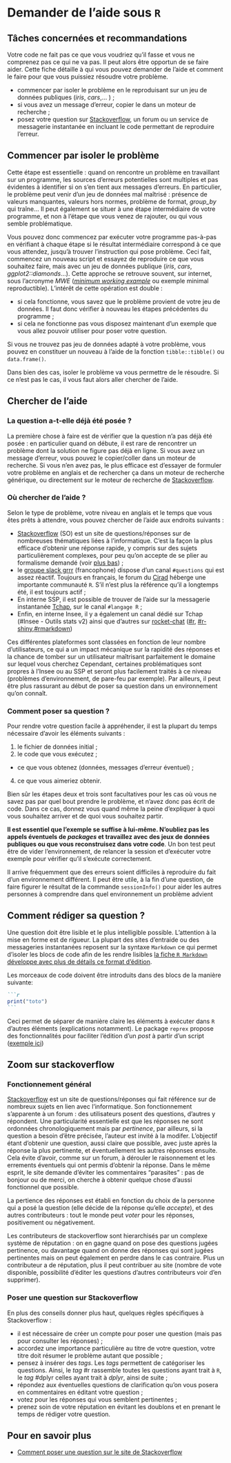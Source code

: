 # Demander de l'aide sous `R`

## Tâches concernées et recommandations

Votre code ne fait pas ce que vous voudriez qu'il fasse et vous ne comprenez pas ce qui ne va pas. Il peut alors être opportun de se faire aider. Cette fiche détaille à qui vous pouvez demander de l'aide et comment le faire pour que vous puissiez résoudre votre problème.

::: {.recommandation}
* commencer par isoler le problème en le reproduisant sur un jeu de données publiques (_iris_, _cars_,... ) ;
* si vous avez un message d'erreur, copier le dans un moteur de recherche ;
* posez votre question sur [Stackoverflow](https://stackoverflow.com/), un forum ou un service de messagerie instantanée en incluant le code permettant de reproduire l'erreur.
:::

## Commencer par isoler le problème

Cette étape est essentielle : quand on rencontre un problème en travaillant sur un programme, les sources d'erreurs potentielles sont multiples et pas évidentes à identifier si on s'en tient aux messages d'erreurs. En particulier, le problème peut venir d'un jeu de données mal maîtrisé : présence de valeurs manquantes, valeurs hors normes, problème de format, *group_by* qui traîne... Il peut également se situer à une étape intermédiaire de votre programme, et non à l'étape que vous venez de rajouter, ou qui vous semble problématique. 

Vous pouvez donc commencez par exécuter votre programme pas-à-pas en vérifiant à chaque étape si le résultat intermédiaire correspond à ce que vous attendez, jusqu'à trouver l'instruction qui pose problème. Ceci fait, commencez un nouveau script et essayez de reproduire ce que vous souhaitez faire, mais avec un jeu de données publique (_iris_, _cars_, _ggplot2::diamonds_...). Cette approche se retrouve souvent, sur internet, sous l'acronyme *MWE* ([*minimum working example*](https://en.wikipedia.org/wiki/Minimal_working_example) ou exemple minimal reproductible). L'intérêt de cette opération est double :

* si cela fonctionne, vous savez que le problème provient de votre jeu de données. Il faut donc vérifier à nouveau les étapes précédentes du programme ;
* si cela ne fonctionne pas vous disposez maintenant d'un exemple que vous allez pouvoir utiliser pour poser votre question.

Si vous ne trouvez pas jeu de données adapté à votre problème, vous pouvez en constituer un nouveau à l'aide de la fonction `tibble::tibble()` ou `data.frame()`. 

Dans bien des cas, isoler le problème va vous permettre de le résoudre. Si ce n'est pas le cas, il vous faut alors aller chercher de l'aide.

## Chercher de l'aide

### La question a-t-elle déjà été posée ?

La première chose à faire est de vérifier que la question n'a pas déjà été posée : en particulier quand on débute, il est rare de rencontrer un problème dont la solution ne figure pas déjà en ligne. Si vous avez un message d'erreur, vous pouvez le copier/coller dans un moteur de recherche. Si vous n'en avez pas, le plus efficace est d'essayer de formuler votre problème en anglais et de rechercher ça dans un moteur de recherche générique, ou directement sur le moteur de recherche de [Stackoverflow](stack-overflow). 

### Où chercher de l'aide ?

Selon le type de problème, votre niveau en anglais et le temps que vous êtes prêts à attendre, vous pouvez chercher de l'aide aux endroits suivants :

* [Stackoverflow](https://stackoverflow.com/) (SO) est un site de questions/réponses sur de nombreuses thématiques liées à l'informatique. C'est la façon la plus efficace d'obtenir une réponse rapide, y compris sur des sujets particulièrement complexes, pour peu qu'on accepte de se plier au formalisme demandé (voir [plus bas](Zoom sur stackoverflow)) ;
* le [groupe slack grrr](https://r-grrr.slack.com) (francophone) dispose d'un canal `#questions` qui est assez réactif. Toujours en français, le forum du [Cirad](https://fr.wikipedia.org/wiki/Centre_de_coop%C3%A9ration_internationale_en_recherche_agronomique_pour_le_d%C3%A9veloppement) héberge une importante communauté `R`. S'il n'est plus la référence qu'il a longtemps été, il est toujours actif ;
* En interne SSP, il est possible de trouver de l'aide sur la messagerie instantanée [Tchap](https://tchap.gouv.fr/), sur le canal `#langage R` ;
* Enfin, en interne Insee, il y a également un canal dédié sur Tchap (#Insee - Outils stats v2) ainsi que d'autres sur [rocket-chat](https://rocket-chat.stable.innovation.insee.eu) ([#r](https://rocket-chat.stable.innovation.insee.eu/channel/r), [#r-shiny](https://rocket-chat.stable.innovation.insee.eu/channel/r-shiny),[#rmarkdown](https://rocket-chat.stable.innovation.insee.eu/channel/rmarkdown))

Ces différentes plateformes sont classées en fonction de leur nombre d'utilisateurs, ce qui a un impact mécanique sur la rapidité des réponses et la chance de tomber sur un utilisateur maîtrisant parfaitement le domaine sur lequel vous cherchez Cependant, certaines problématiques sont propres à l'Insee ou au SSP et seront plus facilement traités à ce niveau (problèmes d'environnement, de pare-feu par exemple). Par ailleurs, il peut être plus rassurant au début de poser sa question dans un environnement qu'on connaît. 

### Comment poser sa question ?

Pour rendre votre question facile à appréhender, il est la plupart du temps nécessaire d'avoir les éléments suivants :

1. le fichier de données initial ;
2. le code que vous exécutez ;
* ce que vous obtenez (données, messages d'erreur éventuel) ;
4. ce que vous aimeriez obtenir. 

Bien sûr les étapes deux et trois sont facultatives pour les cas où vous ne savez pas par quel bout prendre le problème, et n'avez donc pas écrit de code. Dans ce cas, donnez vous quand même la peine d'expliquer à quoi vous souhaitez arriver et de quoi vous souhaitez partir. 

**Il est essentiel que l'exemple se suffise à lui-même. N'oubliez pas les appels éventuels de _packages_ et travaillez avec des jeux de données publiques ou que vous reconstruisez dans votre code**. Un bon test peut être de vider l'environnement, de relancer la session et d'exécuter votre exemple pour vérifier qu'il s'exécute correctement.

::: {.conseil}
Il arrive fréquemment que des erreurs soient difficiles à reproduire du fait d'un environnement différent. Il peut être utile, à la fin d'une question, de faire figurer le résultat de la commande `sessionInfo()` pour aider les autres personnes à comprendre dans quel environnement un problème advient
:::
## Comment rédiger sa question ?

Une question doit être lisible et le plus intelligible possible. L'attention
à la mise en forme est de rigueur. La plupart des sites d'entraide ou des
messageries instantanées reposent sur la syntaxe `Markdown` ce qui
permet d'isoler les blocs de code afin de les rendre
lisibles [la fiche `R Markdown` développe avec plus de détails ce format d'édition](#rmarkdown). 

Les morceaux de code doivent être introduits dans des blocs de la manière suivante:

~~~markdown
```r
print("toto")
```
~~~

Ceci permet de séparer de manière claire les éléments
 à exécuter dans `R` d'autres éléments (explications notamment). Le
 package `reprex` propose des fonctionnalités pour faciliter
 l'édition d'un *post* à partir d'un script ([exemple ici](https://thinkr.fr/reprex-ou-comment-demander-de-laide-efficacement/#Un_exemple_d%E2%80%99utilisation_de_%7Breprex%7D))

## Zoom sur stackoverflow {#stack-overflow}

### Fonctionnement général

[Stackoverflow](https://stackoverflow.com) est un site de questions/réponses qui fait référence sur de nombreux sujets en lien avec l'informatique. Son fonctionnement s'apparente à un forum : des utilisateurs posent des questions, d'autres y répondent. Une particularité essentielle est que les réponses ne sont ordonnées chronologiquement mais par _pertinence_, par ailleurs, si la question a besoin d'être précisée, l'auteur est invité à la modifer. L'objectif étant d'obtenir une question, aussi claire que possible, avec juste après la réponse la plus pertinente, et éventuellement les autres réponses ensuite. Cela évite d'avoir, comme sur un forum, à dérouler le raisonnement et les errements éventuels qui ont permis d'obtenir la réponse. Dans le même esprit, le site demande d'éviter les commentaires "parasites" : pas de bonjour ou de merci, on cherche à obtenir quelque chose d'aussi fonctionnel que possible. 

La pertience des réponses est établi en fonction du choix de la personne qui a posé la question (elle décide de la réponse qu'elle _accepte_), et des autres contributeurs : tout le monde peut _voter_ pour les réponses, positivement ou négativement.

Les contributeurs de stackoverflow sont hierarchisés par un complexe système de réputation : on en gagne quand on pose des questions jugées pertinence, ou davantage quand on donne des réponses qui sont jugées pertinentes mais on peut également en perdre dans le cas contraire. Plus un contributeur a de réputation, plus il peut contribuer au site (nombre de vote disponible, possibilité d'éditer les questions d'autres contributeurs voir d'en supprimer).

### Poser une question sur Stackoverflow

En plus des conseils donner plus haut, quelques règles spécifiques à Stackoverflow :

* il est nécessaire de créer un compte pour poser une question (mais pas pour consulter les réponses) ;
* accordez une importance particulière au titre de votre question, votre titre doit résumer le problème autant que possible ;
* pensez à insérer des _tags_. Les _tags_ permettent de catégoriser les questions. Ainsi, le _tag_ #r rassemble toutes les questions ayant trait à `R`, le _tag_ #dplyr celles ayant trait à _dplyr_, ainsi de suite ;
* répondez aux éventuelles questions de clarification qu'on vous posera en commentaires en éditant votre question ;
* votez pour les réponses qui vous semblent pertinentes ;
* prenez soin de votre réputation en évitant les doublons et en prenant le temps de rédiger votre question.

## Pour en savoir plus

* [Comment poser une question sur le site de Stackoverflow](https://stackoverflow.com/help/how-to-ask)
